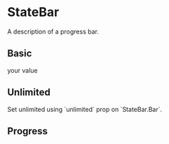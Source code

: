 
<Meta title="Components/Data Display/StateBar" component={StateBar} />

# StateBar

<Description>A description of a progress bar.</Description>

## Basic

<Canvas>
  <Story name="basic">
    <StateBar my={2}>
      <StateBar.State label="Label">your value</StateBar.State>
      <StateBar.Bar value={50} />
    </StateBar>
    <StateBar my={2}>
      <StateBar.State label="Value >= 90" />
      <StateBar.Bar value={90} />
    </StateBar>
  </Story>
</Canvas>

## Unlimited

<Description>
  Set unlimited using `unlimited` prop on `StateBar.Bar`.
</Description>

<Canvas>
  <Story name="unlimited">
    <StateBar my={2}>
      <StateBar.State label="Unlimited" />
      <StateBar.Bar unlimited />
    </StateBar>
  </Story>
</Canvas>

## Progress

<Canvas>
  <Story name="progress">
    <StateBar my={2}>
      <StateBar.State label="Progress" />
      <StateBar.Bar progress />
    </StateBar>
  </Story>
</Canvas>
